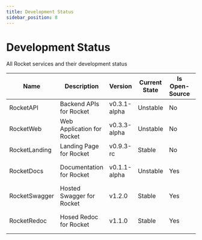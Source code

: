 ```yaml
---
title: Development Status
sidebar_position: 8
---
```


# Development Status

All Rocket services and their development status

| Name          | Description                | Version      | Current State | Is Open-Source | Repository Link                                        |
| ------------- | -------------------------- | ------------ | ------------- | -------------- | ------------------------------------------------------ |
| RocketAPI     | Backend APIs for Rocket    | v0.3.1-alpha | Unstable      | No             | -                                                      |
| RocketWeb     | Web Application for Rocket | v0.3.3-alpha | Unstable      | No             | -                                                      |
| RocketLanding | Landing Page for Rocket    | v0.9.3-rc    | Stable        | No             | -                                                      |
| RocketDocs    | Documentation for Rocket   | v0.1.1-alpha | Unstable      | Yes            | https://github.com/rocket-org-imdeepmind/RocketDocs    |
| RocketSwagger | Hosted Swagger for Rocket  | v1.2.0       | Stable        | Yes            | https://github.com/rocket-org-imdeepmind/RocketSwagger |
| RocketRedoc   | Hosed Redoc for Rocket     | v1.1.0       | Stable        | Yes            | https://github.com/rocket-org-imdeepmind/RocketRedoc   |
